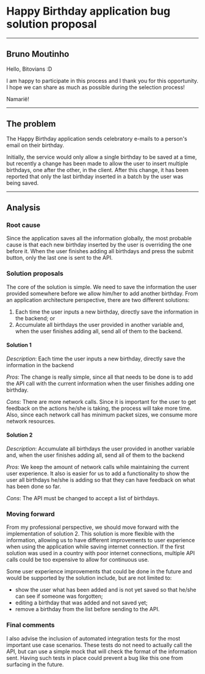 # Happy Birthday application bug solution proposal

---

## Bruno Moutinho

Hello, Bitovians :D

I am happy to participate in this process and I thank you for this opportunity. I hope we can share as much as possible during the selection process!

Namarië!

---

## The problem

The Happy Birthday application sends celebratory e-mails to a person's email on their birthday.

Initially, the service would only allow a single birthday to be saved at a time, but recently a change has been made to allow the user to insert multiple birthdays, one after the other, in the client. After this change, it has been reported that only the last birthday inserted in a batch by the user was being saved.

---

## Analysis

### Root cause

Since the application saves all the information globally, the most probable cause is that each new birthday inserted by the user is overriding the one before it. When the user finishes adding all birthdays and press the submit button, only the last one is sent to the API.

### Solution proposals

The core of the solution is simple. We need to save the information the user provided somewhere before we allow him/her to add another birthday. From an application architecture perspective, there are two different solutions:

1. Each time the user inputs a new birthday, directly save the information in the backend; or
1. Accumulate all birthdays the user provided in another variable and, when the user finishes adding all, send all of them to the backend.

#### Solution 1

_Description_: Each time the user inputs a new birthday, directly save the information in the backend

_Pros_: The change is really simple, since all that needs to be done is to add the API call with the current information when the user finishes adding one birthday.

_Cons_: There are more network calls. Since it is important for the user to get feedback on the actions he/she is taking, the process will take more time. Also, since each network call has minimum packet sizes, we consume more network resources.

#### Solution 2

_Description_: Accumulate all birthdays the user provided in another variable and, when the user finishes adding all, send all of them to the backend

_Pros_: We keep the amount of network calls while maintaining the current user experience. It also is easier for us to add a functionality to show the user all birthdays he/she is adding so that they can have feedback on what has been done so far.

_Cons_: The API must be changed to accept a list of birthdays.

### Moving forward

From my professional perspective, we should move forward with the implementation of solution 2. This solution is more flexible with the information, allowing us to have different improvements to user experience when using the application while saving internet connection. If the first solution was used in a country with poor internet connections, multiple API calls could be too expensive to allow for continuous use.

Some user experience improvements that could be done in the future and would be supported by the solution include, but are not limited to:

* show the user what has been added and is not yet saved so that he/she can see if someone was forgotten;
* editing a birthday that was added and not saved yet;
* remove a birthday from the list before sending to the API.

### Final comments

I also advise the inclusion of automated integration tests for the most important use case scenarios. These tests do not need to actually call the API, but can use a simple mock that will check the format of the information sent. Having such tests in place could prevent a bug like this one from surfacing in the future.
